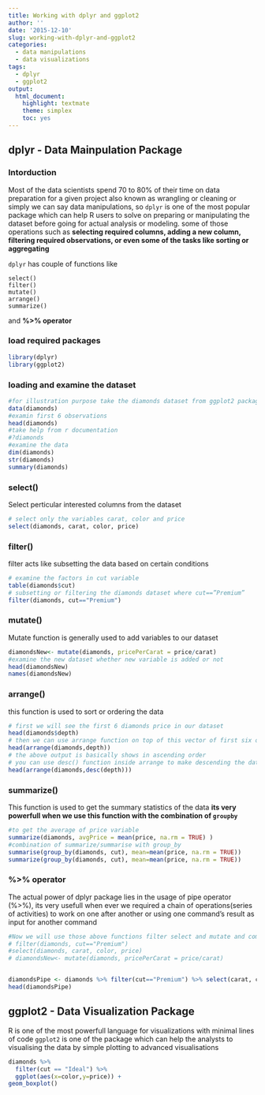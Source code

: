 ```yaml
---
title: Working with dplyr and ggplot2
author: ''
date: '2015-12-10'
slug: working-with-dplyr-and-ggplot2
categories:
  - data manipulations
  - data visualizations
tags:
  - dplyr
  - ggplot2
output: 
  html_document: 
    highlight: textmate
    theme: simplex
    toc: yes
---
```

## dplyr - Data Mainpulation Package

### Intorduction
Most of the data scientists spend 70 to 80% of their time on data preparation for a given project also known as wrangling or cleaning or simply we can say data manipulations, so `dplyr` is one of the most popular package which can help R users to solve on preparing or manipulating the dataset before going for actual analysis or modeling. some of those operations such as **selecting required columns, adding a new column, filtering  required observations, or even some of the tasks like sorting or aggregating**    

`dplyr` has couple of functions like  

`select()`  
`filter()`  
`mutate()`  
`arrange()`   
`summarize()`  

and 
**%>% operator**

### load required packages
```r
library(dplyr)
library(ggplot2)
```


### loading and examine the dataset
```r
#for illustration purpose take the diamonds dataset from ggplot2 package and attached to this session
data(diamonds)
#examin first 6 observations
head(diamonds)
#take help from r documentation
#?diamonds
#examine the data
dim(diamonds)
str(diamonds)
summary(diamonds)
```
### select()
Select perticular interested columns from the dataset
```r
# select only the variables carat, color and price
select(diamonds, carat, color, price)
```

### filter()
filter acts like subsetting the data based on certain conditions
```r
# examine the factors in cut variable
table(diamonds$cut)
# subsetting or filtering the diamonds dataset where cut==”Premium”
filter(diamonds, cut=="Premium")
```
### mutate()
Mutate function is generally used to add variables to our dataset
```r
diamondsNew<- mutate(diamonds, pricePerCarat = price/carat)
#examine the new dataset whether new variable is added or not
head(diamondsNew)
names(diamondsNew)
```

### arrange()
this function is used to sort or ordering the data
```r
# first we will see the first 6 diamonds price in our dataset
head(diamonds$depth)
# then we can use arrange function on top of this vector of first six observationds of depth variable
head(arrange(diamonds,depth))
# the above output is basically shows in ascending order
# you can use desc() function inside arrange to make descending the data
head(arrange(diamonds,desc(depth)))
```

### summarize()
This function is used to get the summary statistics of the data
**its very powerfull when we use this function with the combination of `groupby`**
```r
#to get the average of price variable
summarize(diamonds, avgPrice = mean(price, na.rm = TRUE) )
#combination of summarize/summarise with group_by
summarise(group_by(diamonds, cut), mean=mean(price, na.rm = TRUE))
summarize(group_by(diamonds, cut), mean=mean(price, na.rm = TRUE))
```

### %>% operator
The actual power of dplyr package lies in the usage of pipe operator (%>%), its very usefull when ever we required a chain of operations(series of activities) to work on one after another or using one command's result as input for another command   
```r
#Now we will use those above functions filter select and mutate and combine them into one and get the result by using %>% operator  
# filter(diamonds, cut=="Premium")
#select(diamonds, carat, color, price)
# diamondsNew<- mutate(diamonds, pricePerCarat = price/carat)


diamondsPipe <- diamonds %>% filter(cut=="Premium") %>% select(carat, color, price) %>% mutate(pricePerCarat = price/carat)
head(diamondsPipe)
```


## ggplot2 - Data Visualization Package
R is one of the most powerfull language for visualizations with minimal lines of code `ggplot2` is one of the package which can help the analysts to visualising the data by simple plotting to advanced visualisations

```r
diamonds %>% 
  filter(cut == "Ideal") %>% 
  ggplot(aes(x=color,y=price)) + 
geom_boxplot()     
     
```

